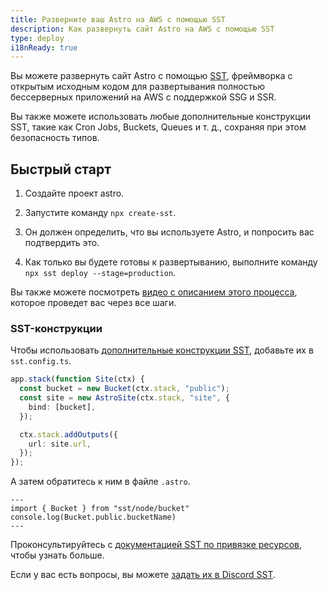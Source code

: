```yaml
---
title: Разверните ваш Astro на AWS с помощью SST
description: Как развернуть сайт Astro на AWS с помощью SST
type: deploy
i18nReady: true
---
```


Вы можете развернуть сайт Astro с помощью [SST](https://sst.dev), фреймворка с открытым исходным кодом для развертывания полностью бессерверных приложений на AWS с поддержкой SSG и SSR.

Вы также можете использовать любые дополнительные конструкции SST, такие как Cron Jobs, Buckets, Queues и т. д., сохраняя при этом безопасность типов.

## Быстрый старт

1. Создайте проект astro.

2. Запустите команду `npx create-sst`.

3. Он должен определить, что вы используете Astro, и попросить вас подтвердить это.

4. Как только вы будете готовы к развертыванию, выполните команду `npx sst deploy --stage=production`.

Вы также можете посмотреть [видео с описанием этого процесса](https://www.youtube.com/watch?v=AFP3ZHxO7Gg), которое проведет вас через все шаги.

### SST-конструкции
Чтобы использовать [дополнительные конструкции SST](https://docs.sst.dev/), добавьте их в `sst.config.ts`. 

```ts {2} {4} title="sst.config.ts"
app.stack(function Site(ctx) {
  const bucket = new Bucket(ctx.stack, "public");
  const site = new AstroSite(ctx.stack, "site", {
    bind: [bucket],
  });

  ctx.stack.addOutputs({
    url: site.url,
  });
});
```

А затем обратитесь к ним в файле `.astro`.

```astro
---
import { Bucket } from "sst/node/bucket"
console.log(Bucket.public.bucketName)
---
```

Проконсультируйтесь с [документацией SST по привязке ресурсов](https://docs.sst.dev/resource-binding), чтобы узнать больше.

Если у вас есть вопросы, вы можете [задать их в Discord SST](https://discord.gg/sst).